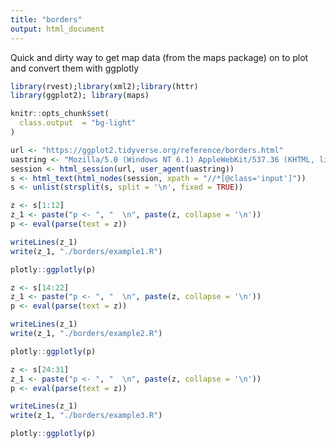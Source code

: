 ```yaml
---
title: "borders"
output: html_document
---
```


Quick and dirty way to get map data (from the maps package) on to plot and convert them with ggplotly

```r
library(rvest);library(xml2);library(httr)
library(ggplot2); library(maps)

knitr::opts_chunk$set(
  class.output  = "bg-light"
)
```

```r
url <- "https://ggplot2.tidyverse.org/reference/borders.html"
uastring <- "Mozilla/5.0 (Windows NT 6.1) AppleWebKit/537.36 (KHTML, like Gecko) Chrome/88.0.4324.190 Safari/537.36"
session <- html_session(url, user_agent(uastring))
s <- html_text(html_nodes(session, xpath = "//*[@class='input']"))
s <- unlist(strsplit(s, split = '\n', fixed = TRUE))
```

```r
z <- s[1:12]
z_1 <- paste("p <- ", "  \n", paste(z, collapse = '\n'))
p <- eval(parse(text = z))
```

```r
writeLines(z_1)
write(z_1, "./borders/example1.R")
```

```r
plotly::ggplotly(p)
```

```r
z <- s[14:22]
z_1 <- paste("p <- ", "  \n", paste(z, collapse = '\n'))
p <- eval(parse(text = z))
```

```r
writeLines(z_1)
write(z_1, "./borders/example2.R")
```

```r
plotly::ggplotly(p)
```

```r
z <- s[24:31]
z_1 <- paste("p <- ", "  \n", paste(z, collapse = '\n'))
p <- eval(parse(text = z))
```

```r
writeLines(z_1)
write(z_1, "./borders/example3.R")
```

```r
plotly::ggplotly(p)
```
